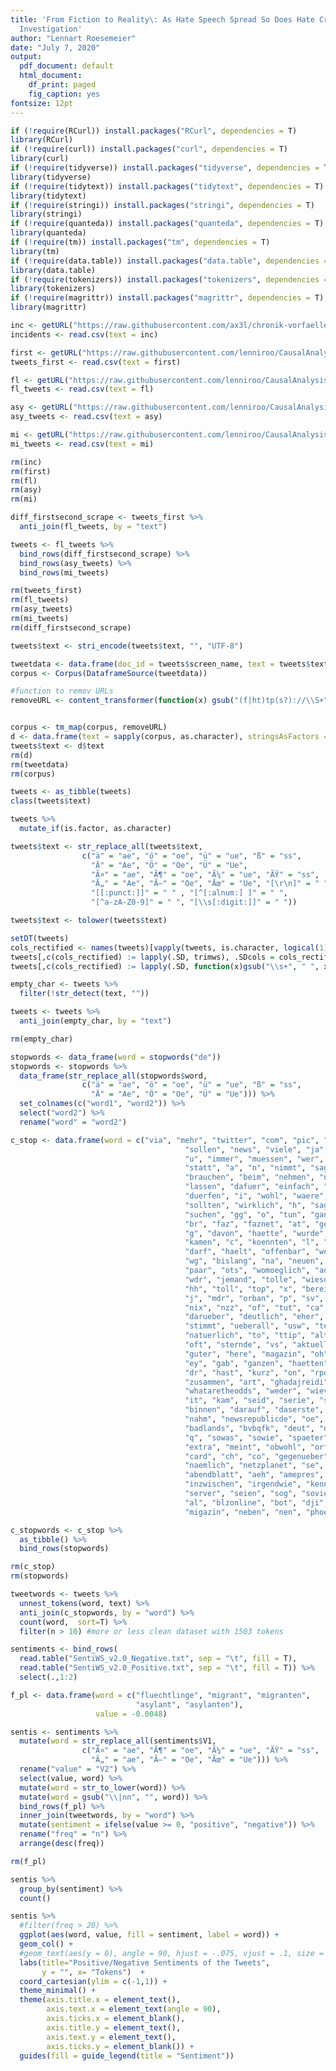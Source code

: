 ```yaml
---
title: 'From Fiction to Reality\: As Hate Speech Spread So Does Hate Crime? A Twitter
  Investigation'
author: "Lennart Roesemeier"
date: "July 7, 2020"
output:
  pdf_document: default
  html_document:
    df_print: paged
    fig_caption: yes
fontsize: 12pt
---
```


```r
if (!require(RCurl)) install.packages("RCurl", dependencies = T)
library(RCurl)
if (!require(curl)) install.packages("curl", dependencies = T)
library(curl)
if (!require(tidyverse)) install.packages("tidyverse", dependencies = T)
library(tidyverse)
if (!require(tidytext)) install.packages("tidytext", dependencies = T)
library(tidytext)
if (!require(stringi)) install.packages("stringi", dependencies = T)
library(stringi)
if (!require(quanteda)) install.packages("quanteda", dependencies = T)
library(quanteda)
if (!require(tm)) install.packages("tm", dependencies = T)
library(tm)
if (!require(data.table)) install.packages("data.table", dependencies = T)
library(data.table)
if (!require(tokenizers)) install.packages("tokenizers", dependencies = T)
library(tokenizers)
if (!require(magrittr)) install.packages("magrittr", dependencies = T)
library(magrittr)
```




```r
inc <- getURL("https://raw.githubusercontent.com/ax3l/chronik-vorfaelle/data/vorfaelle.csv")
incidents <- read.csv(text = inc)

first <- getURL("https://raw.githubusercontent.com/lenniroo/CausalAnalysis_TermPaper/master/Scrape_first.csv")
tweets_first <- read.csv(text = first)

fl <- getURL("https://raw.githubusercontent.com/lenniroo/CausalAnalysis_TermPaper/master/Scrape_f.csv") 
fl_tweets <- read.csv(text = fl)

asy <- getURL("https://raw.githubusercontent.com/lenniroo/CausalAnalysis_TermPaper/master/Scrape_a.csv")
asy_tweets <- read.csv(text = asy)

mi <- getURL("https://raw.githubusercontent.com/lenniroo/CausalAnalysis_TermPaper/master/Scrape_m.csv")
mi_tweets <- read.csv(text = mi)

rm(inc)
rm(first)
rm(fl)
rm(asy)
rm(mi)

diff_firstsecond_scrape <- tweets_first %>%
  anti_join(fl_tweets, by = "text")

tweets <- fl_tweets %>%
  bind_rows(diff_firstsecond_scrape) %>%
  bind_rows(asy_tweets) %>%
  bind_rows(mi_tweets)

rm(tweets_first)
rm(fl_tweets)
rm(asy_tweets)
rm(mi_tweets)
rm(diff_firstsecond_scrape)
```

```r
tweets$text <- stri_encode(tweets$text, "", "UTF-8")

tweetdata <- data.frame(doc_id = tweets$screen_name, text = tweets$text)
corpus <- Corpus(DataframeSource(tweetdata))

#function to remov URLs
removeURL <- content_transformer(function(x) gsub("(f|ht)tp(s?)://\\S+", "", x, perl=T))


corpus <- tm_map(corpus, removeURL)
d <- data.frame(text = sapply(corpus, as.character), stringsAsFactors = F)
tweets$text <- d$text
rm(d)
rm(tweetdata)
rm(corpus)
```

```r
tweets <- as_tibble(tweets)
class(tweets$text)

tweets %>%
  mutate_if(is.factor, as.character) 

tweets$text <- str_replace_all(tweets$text,
                c("ä" = "ae", "ö" = "oe", "ü" = "ue", "ß" = "ss",
                  "Ä" = "Ae", "Ö" = "Oe", "Ü" = "Ue",
                  "Ã¤" = "ae", "Ã¶" = "oe", "Ã¼" = "ue", "ÃŸ" = "ss", 
                  "Ã„" = "Ae", "Ã–" = "Oe", "Ãœ" = "Ue", "[\r\n]" = " ", 
                  "[[:punct:]]" = " " , "[^[:alnum:] ]" = " ", 
                  "[^a-zA-Z0-9]" = " ", "[\\s[:digit:]]" = " "))

tweets$text <- tolower(tweets$text)
```

```r
setDT(tweets)
cols_rectified <- names(tweets)[vapply(tweets, is.character, logical(1))]
tweets[,c(cols_rectified) := lapply(.SD, trimws), .SDcols = cols_rectified]
tweets[,c(cols_rectified) := lapply(.SD, function(x)gsub("\\s+", " ", x)), .SDcols = cols_rectified]

empty_char <- tweets %>%
  filter(!str_detect(text, ""))

tweets <- tweets %>%
  anti_join(empty_char, by = "text")

rm(empty_char)
```



```r
stopwords <- data_frame(word = stopwords("de"))
stopwords <- stopwords %>%
  data_frame(str_replace_all(stopwords$word,
                c("ä" = "ae", "ö" = "oe", "ü" = "ue", "ß" = "ss", 
                  "Ä" = "Ae", "Ö" = "Oe", "Ü" = "Ue"))) %>%
  set_colnames(c("word1", "word2")) %>%
  select("word2") %>%
  rename("word" = "word2")

c_stop <- data.frame(word = c("via", "mehr", "twitter", "com", "pic", "de", "eu", "d", "kommen", "mal", 
                                       "sollen", "news", "viele", "ja", "online", "geht", "heute", "schon", "neue", 
                                       "u", "immer", "muessen", "wer", "gibt", "s", "ab", "rt", "gut", "macht", 
                                       "statt", "a", "n", "nimmt", "sagt", "seit", "unsere", "fast", "sz", "f", 
                                       "brauchen", "beim", "nehmen", "neue", "bitte", "gerade", "zurueck", "is", 
                                       "lassen", "dafuer", "einfach", "wegen", "f", "m", "kommt", "denen", "re",
                                       "duerfen", "i", "wohl", "waere", "weitere", "b", "gehen", "gar", "erst", "erste",
                                       "sollten", "wirklich", "h", "sagen", "sieht", "bringen", "eigentlich", 
                                       "suchen", "gg", "o", "tun", "ganz", "stellt", "e", "laesst", "w", "bald", 
                                       "br", "faz", "faznet", "at", "geben", "ndr", "no", "t", "z", "all", "for", 
                                       "g", "davon", "haette", "wurde", "setzt", "the", "genau", "k", "r", "gleich", 
                                       "kamen", "c", "koennten", "l", "waeren", "ntvde", "vielleicht", "dabei", 
                                       "darf", "haelt", "offenbar", "wenig", "allein", "kaum", "orfsg", "by", "klar", 
                                       "wg", "bislang", "na", "neuen", "eignen", "heisst", "leider", "letzte", 
                                       "paar", "ots", "womoeglich", "add", "etc", "ne", "sogar", "trotz", "schnell", 
                                       "wdr", "jemand", "tolle", "wieso", "boah", "ganze", "halten", "rp", "darum",
                                       "hh", "toll", "top", "x", "bereits", "etwa", "schoen", "taz", "domain", "her",
                                       "j", "mdr", "orban", "p", "sv", "tt", "wollten", "ex", "focusonline", "live",
                                       "nix", "nzz", "of", "tut", "ca", "ikea", "mrd", "unsere", "alte", "daran", 
                                       "darueber", "deutlich", "eher", "ha", "je", "laedt", "laesst", "moechte", 
                                       "stimmt", "ueberall", "usw", "telmi", "zib", "ach", "and", "eben", "en", 
                                       "natuerlich", "to", "ttip", "alter", "egal", "fb", "fc", "heutejournal", 
                                       "oft", "sternde", "vs", "aktuelle" ,"au", "bisserl", "gerne", "grosses", 
                                       "guter", "here", "magazin", "oh", "sant", "st", "till", "srfarena", "deren", 
                                       "ey", "gab", "ganzen", "haetten", "heuteshow", "per", "wann", "ardde", "deai", 
                                       "dr", "hast", "kurz", "on", "rponline", "somit", "telekom", "tonline", "unseren", 
                                       "zusammen", "art", "ghadajreidi", "hna", "mag", "mo", "oevp", "sc", "selber", 
                                       "whataretheodds", "weder", "wieviele", "worden", "y", "be", "bplus", "gilt", 
                                       "it", "kam", "seid", "serie", "steve", "ts", "uebringens", "unseren", "wooow", 
                                       "binnen", "darauf", "daserste", "dwn", "fl", "fpoe", "free", "habt", "los", "mass", 
                                       "nahm", "newsrepublicde", "oe", "sst", "staendig", "weist", "weit", "wtf", 
                                       "badlands", "bvbqfk", "deut", "drk", "dt", "eh", "hallo", "halt", "lt", "new", 
                                       "q", "sowas", "sowie", "spaeter", "web", "aotto", "bitten", "echt", "eigene", 
                                       "extra", "meint", "obwohl", "orf", "sei", "uro", "wen", "zb", "apa", "ber", "caf", 
                                       "card", "ch", "co", "gegenueber", "gern", "iv", "kleine", "more", "mt", "naechste", 
                                       "naemlich", "netzplanet", "se", "stream", "tops", "us", "waer", "we", "you", 
                                       "abendblatt", "aeh", "amepres", "cloud", "del", "deshalb", "gibts", "info", 
                                       "inzwischen", "irgendwie", "kennen", "klare", "nd", "palabra", "ohv", "schoene", 
                                       "server", "seien", "sog", "soviel", "svp", "swiss", "tolles", "zdfheute", "aha", 
                                       "al", "blzonline", "bot", "dji", "flue", "ger", "guten", "gutes", "jo", "me", 
                                       "migazin", "neben", "nen", "phoenix", "sn", "vds"))

c_stopwords <- c_stop %>%
  as_tibble() %>%
  bind_rows(stopwords)

rm(c_stop)
rm(stopwords)

tweetwords <- tweets %>%
  unnest_tokens(word, text) %>%
  anti_join(c_stopwords, by = "word") %>%
  count(word,  sort=T) %>%
  filter(n > 10) #more or less clean dataset with 1503 tokens
```


```r
sentiments <- bind_rows(
  read.table("SentiWS_v2.0_Negative.txt", sep = "\t", fill = T),
  read.table("SentiWS_v2.0_Positive.txt", sep = "\t", fill = T)) %>%
  select(.,1:2)

f_pl <- data.frame(word = c("fluechtlinge", "migrant", "migranten", 
                            "asylant", "asylanten"), 
                   value = -0.0048)

sentis <- sentiments %>%
  mutate(word = str_replace_all(sentiments$V1,
                c("Ã¤" = "ae", "Ã¶" = "oe", "Ã¼" = "ue", "ÃŸ" = "ss", 
                  "Ã„" = "ae", "Ã–" = "Oe", "Ãœ" = "Ue"))) %>%
  rename("value" = "V2") %>%
  select(value, word) %>%
  mutate(word = str_to_lower(word)) %>%
  mutate(word = gsub("\\|nn", "", word)) %>%
  bind_rows(f_pl) %>%
  inner_join(tweetwords, by = "word") %>%
  mutate(sentiment = ifelse(value >= 0, "positive", "negative")) %>%
  rename("freq" = "n") %>%
  arrange(desc(freq))

rm(f_pl)

sentis %>%
  group_by(sentiment) %>%
  count()
```

```r
sentis %>%
  #filter(freq > 20) %>%
  ggplot(aes(word, value, fill = sentiment, label = word)) +
  geom_col() +
  #geom_text(aes(y = 0), angle = 90, hjust = -.075, vjust = .1, size = 3) +
  labs(title="Positive/Negative Sentiments of the Tweets", 
       y = "", x= "Tokens")  +
  coord_cartesian(ylim = c(-1,1)) +
  theme_minimal() +
  theme(axis.title.x = element_text(),
        axis.text.x = element_text(angle = 90),
        axis.ticks.x = element_blank(),
        axis.title.y = element_text(),
        axis.text.y = element_text(),
        axis.ticks.y = element_blank()) +
  guides(fill = guide_legend(title = "Sentiment"))
  
```



















